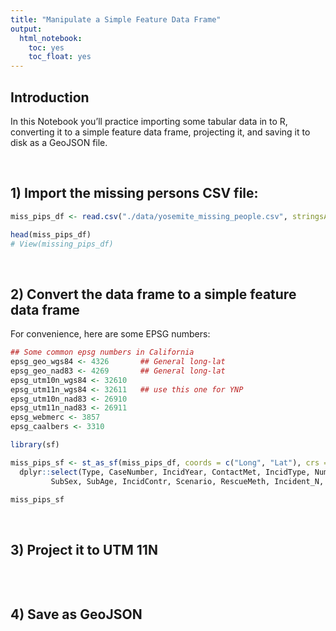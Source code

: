 ```yaml
---
title: "Manipulate a Simple Feature Data Frame"
output: 
  html_notebook:
    toc: yes
    toc_float: yes
---
```


## Introduction

In this Notebook you'll practice importing some tabular data in to R, converting it to a simple feature data frame, projecting it, and saving it to disk as a GeoJSON file.

\

## 1) Import the missing persons CSV file:

```r
miss_pips_df <- read.csv("./data/yosemite_missing_people.csv", stringsAsFactors = FALSE)

head(miss_pips_df)
# View(missing_pips_df)
```

\

## 2) Convert the data frame to a simple feature data frame

For convenience, here are some EPSG numbers:

```r
## Some common epsg numbers in California
epsg_geo_wgs84 <- 4326       ## General long-lat
epsg_geo_nad83 <- 4269       ## General long-lat   
epsg_utm10n_wgs84 <- 32610
epsg_utm11n_wgs84 <- 32611   ## use this one for YNP
epsg_utm10n_nad83 <- 26910
epsg_utm11n_nad83 <- 26911
epsg_webmerc <- 3857
epsg_caalbers <- 3310
```


```r
library(sf)

miss_pips_sf <- st_as_sf(miss_pips_df, coords = c("Long", "Lat"), crs = epsg_geo_wgs84) %>% 
  dplyr::select(Type, CaseNumber, IncidYear, ContactMet, IncidType, NumberofSu, GroupDynam, SubjectCat, 
         SubSex, SubAge, IncidContr, Scenario, RescueMeth, Incident_N, Found_GR_N)

miss_pips_sf
```

\

## 3) Project it to UTM 11N

```r

```

\

## 4) Save as GeoJSON

```r

```



